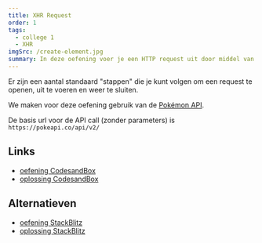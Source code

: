 ```yaml
---
title: XHR Request
order: 1
tags:
  - college 1
  - XHR
imgSrc: /create-element.jpg
summary: In deze oefening voer je een HTTP request uit door middel van XHR.
---
```


Er zijn een aantal standaard "stappen" die je kunt volgen om een
request te openen, uit te voeren en weer te sluiten.

We maken voor deze oefening gebruik van de [Pokémon API](https://pokeapi.co/).

De basis url voor de API call (zonder parameters) is `https://pokeapi.co/api/v2/`

## Links

- [oefening CodesandBox](https://githubbox.com/competencefactory/javascript-gevorderd/tree/master/oefeningen/xhr-request/oefening)
- [oplossing CodesandBox](https://githubbox.com/competencefactory/javascript-gevorderd/tree/master/oefeningen/xhr-request-oplossing/oefening)

## Alternatieven

- [oefening StackBlitz](https://stackblitz.com/github/competencefactory/javascript-gevorderd/tree/master/oefeningen/xhr-request/oefening)
- [oplossing StackBlitz](https://stackblitz.com/github/competencefactory/javascript-gevorderd/tree/master/oefeningen/xhr-request-oplossing/oefening)
